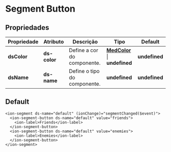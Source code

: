 
<Meta title="Components/Global/Segment Button/Usage" />

# Segment Button

## Propriedades

| Propriedade   | Atributo      | Descrição                                   | Tipo                                                                                                                  | Default       |
| ------------- | ------------- | ------------------------------------------- | --------------------------------------------------------------------------------------------------------------------- | ------------- |
| **dsColor**   | **ds-color**  | Define a cor do componente.                 | **[MedColor](http://desenv.ordomederi.com/templarios/?path=/story/enums-enums--page#medcolors)** \| **undefined** | **undefined** |
| **dsName**    | **ds-name**   | Define o tipo do componente.                |                                                                                                         **undefined** | **undefined** |

## Default

```
<ion-segment ds-name="default" (ionChange)="segmentChanged($event)">
  <ion-segment-button ds-name="default" value="friends">
    <ion-label>Friends</ion-label>
  </ion-segment-button>
  <ion-segment-button ds-name="default" value="enemies">
    <ion-label>Enemies</ion-label>
  </ion-segment-button>
</ion-segment>
```
